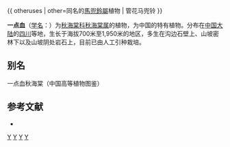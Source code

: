 {{ otheruses | other=同名的[[馬兜鈴屬|馬兜鈴屬]]植物 | 管花马兜铃 }} 
{{Speciesbox
| status = 
| status_system = 
| image =
| taxon = Begonia wilsonii
| authority =[[Gagnep.|Gagnep.]], 1919
}}

'''一点血'''（[[学名|学名]]：{{lang|la|''Begonia wilsonii''}}）为[[秋海棠科|秋海棠科]][[秋海棠属|秋海棠属]]的植物，为中国的特有植物。分布在[[中国大陆|中国大陆]]的[[四川|四川]]等地，生长于海拔700米至1,950米的地区，多生在沟边石壁上、山坡密林下以及山坡阴处岩石上，目前已由人工引种栽培。

== 别名 ==
一点血秋海棠（中国高等植物图鉴）

== 参考文献 ==
<div class="references-small">
* {{cite web| url =http://www.bioinfo.cn/db05/KmzwSpecies.php?action=view&id=361| title =一点血| work =《中国高等植物数据库全库》| publisher =中国科学院微生物研究所| author =昆明植物研究所| accessdate =2009-02-19| deadurl =yes| archiveurl =https://web.archive.org/web/20160305041936/http://www.bioinfo.cn/db05/KmzwSpecies.php?action=view&id=361| archivedate =2016-03-05}}
</div>
{{Taxonbar|from=Q10864001}}
[[Category:秋海棠属|Y]]
[[Category:_1919年描述的植物|Y]]
[[Category:中國特有植物|Y]]
[[Category:_四川植物|Y]]